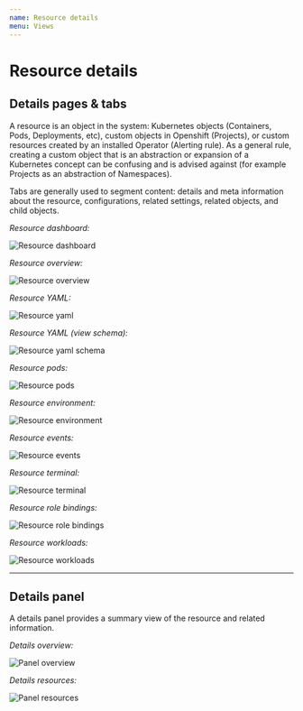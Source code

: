 ```yaml
---
name: Resource details
menu: Views
---
```


# Resource details

## Details pages & tabs

A resource is an object in the system: Kubernetes objects (Containers, Pods, Deployments, etc), custom objects in Openshift (Projects), or custom resources created by an installed Operator (Alerting rule). As a general rule, creating a custom object that is an abstraction or expansion of a Kubernetes concept can be confusing and is advised against (for example Projects as an abstraction of Namespaces).

Tabs are generally used to segment content: details and meta information about the resource, configurations, related settings, related objects, and child objects. 

*Resource dashboard:*

![Resource dashboard](../../sketch-images/resource-details-dashboard.png)


*Resource overview:*

![Resource overview](../../sketch-images/resource-details-overview.png)


*Resource YAML:*

![Resource yaml](../../sketch-images/resource-details-yaml.png)


*Resource YAML (view schema):*

![Resource yaml schema](../../sketch-images/resource-details-yaml-viewschema.png)


*Resource pods:*

![Resource pods](../../sketch-images/resource-details-pods.png)


*Resource environment:*

![Resource environment](../../sketch-images/resource-details-environment.png)


*Resource events:*

![Resource events](../../sketch-images/resource-details-events.png)


*Resource terminal:*

![Resource terminal](../../sketch-images/resource-details-terminal.png)


*Resource role bindings:*

![Resource role bindings](../../sketch-images/resource-details-rolebindings.png)


*Resource workloads:*

![Resource workloads](../../sketch-images/resource-details-workloads.png)


---


## Details panel

A details panel provides a summary view of the resource and related information.

*Details overview:*

![Panel overview](../../sketch-images/resource-details-sidepanel-overview.png)


*Details resources:*

![Panel resources](../../sketch-images/resource-details-sidepanel-resources.png)
